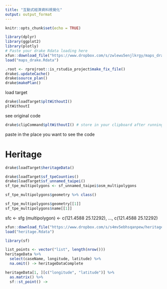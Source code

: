 ```yaml
---
title: "互動式經濟資料視覺化"
output: output_format
---
```


```r
knitr::opts_chunk$set(echo = TRUE)
```

```r
library(dplyr)
library(ggplot2)
library(plotly)
# Paste your drake Rdata loading here
xfun::download_file("https://www.dropbox.com/s/zwlewu5enjlkrgy/maps_drake.Rdata?dl=1", mode="wb")
load("maps_drake.Rdata")
```


```r
.root <- rprojroot::is_rstudio_project$make_fix_file()
drake$.updateCache()
drake$source_plan()
drake$makePlan()
```

load target
```r
drake$loadTarget$pltWithoutI()
pltWithoutI
```

see original code
```r
drake$clipCommand$pltWithoutI() # store in your clipboard after running this command
```

paste in the place you want to see the code

# Heritage

```r
drake$loadTarget$heritageData()
```

```r
drake$loadTarget$sf_tpeCounties()
drake$loadTarget$sf_unnamed_taipei()
sf_tpe_multipolygons <- sf_unnamed_taipei$osm_multipolygons
```

```r
sf_tpe_multipolygons$geometry %>% class()
```

```r
sf_tpe_multipolygons$geometry[[1]]
sf_tpe_multipolygons$name[[1]]
```

sfc <-  sfg (multipolygon) <- c(121.4588 25.12292), ...,  c(121.4588 25.12292)

```r
xfun::download_file("https://www.dropbox.com/s/s4mv5ebhsqanpew/heritage.Rdata?dl=1", mode="wb")
load("heritage.Rdata")
```

```r
library(sf)
```

```r
list_points <- vector("list", length(nrow()))
heritageData %>%
  select(caseName, longitude, latitude) %>%
  na.omit() -> heritageDataComplete
```


```r
heritageData[1, ][c("longitude", "latitude")] %>%
  as.matrix() %>%
  sf::st_point() ->
```

